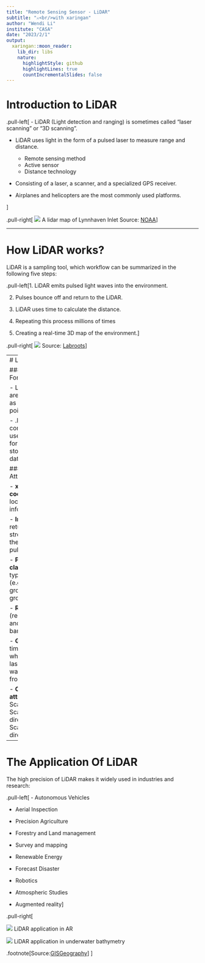 ```yaml
---
title: "Remote Sensing Sensor - LiDAR"
subtitle: "⚔<br/>with xaringan"
author: "Wendi Li"
institute: "CASA"
date: "2023/2/1"
output:
  xaringan::moon_reader:
    lib_dir: libs
    nature:
      highlightStyle: github
      highlightLines: true
      countIncrementalSlides: false
---
```


# Introduction to LiDAR

.pull-left[
- LiDAR (Light detection and ranging) is sometimes called “laser scanning” or “3D scanning”.

- LiDAR uses light in the form of a pulsed laser to measure range and distance.
  + Remote sensing method
  + Active sensor
  + Distance technology

- Consisting of a laser, a scanner, and a specialized GPS receiver.

- Airplanes and helicopters are the most commonly used platforms.

]

.pull-right[
![](figure1.png)
A lidar map of Lynnhaven Inlet
Source: [NOAA](https://oceanservice.noaa.gov/facts/lidar.html)]

---

# How LiDAR works?
LiDAR is a sampling tool, which workflow can be summarized in the following five steps: 

.pull-left[1. LiDAR emits pulsed light waves into the environment.

2. Pulses bounce off and return to the LiDAR.

3. LiDAR uses time to calculate the distance.

4. Repeating this process millions of times

5. Creating a real-time 3D map of the environment.]

.pull-right[
![](figure2.png)
Source: [Labroots](https://www.labroots.com/trending/technology/22851/lidar-archaeologists-forests-ancient-ruins)
]

---
# LiDAR Data

#### File Formats

- LiDAR data are available as discrete points.

- .las is the commonly used file format to store LIDAR data.

#### Data Attributes

- **x, y, z coordinates**: location information

- **Intensity**: return strength of the laser pulse

- **Point classification**: type of object (e.g ground/non-ground)

- **RGB**: RGB (red, green, and blue) bands

- **GPS time**: time stamp at which the laser point was emitted from aircraft

- **Other attributes**: Scan angle, Scan direction, Scan direction...

---
# The Application Of LiDAR

The high precision of LiDAR makes it widely used in industries and research: 

.pull-left[
- Autonomous Vehicles

- Aerial Inspection

- Precision Agriculture

- Forestry and Land management

- Survey and mapping

- Renewable Energy

- Forecast Disaster
  
- Robotics

- Atmospheric Studies

- Augmented reality]

.pull-right[

![](AR.png)
LiDAR application in AR

![](Depth.png)
LiDAR application in underwater bathymetry

.footnote[Source:[GISGeography](https://gisgeography.com/lidar-uses-applications/#summary-lidar-uses-and-applications)]
]




